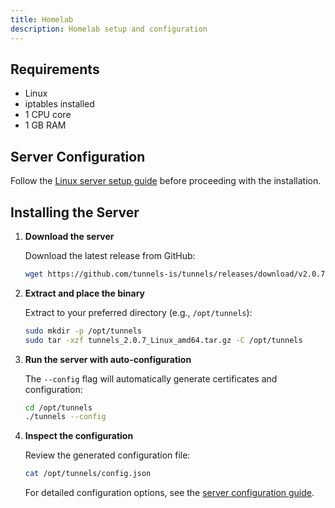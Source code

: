 ```yaml
---
title: Homelab
description: Homelab setup and configuration
---
```


## Requirements

- Linux
- iptables installed
- 1 CPU core
- 1 GB RAM

## Server Configuration

Follow the [Linux server setup guide](/docs/server-settings/linux-configurations) before proceeding with the installation.

## Installing the Server

1. **Download the server**

   Download the latest release from GitHub:
   ```bash
   wget https://github.com/tunnels-is/tunnels/releases/download/v2.0.7/tunnels_2.0.7_Linux_amd64.tar.gz
   ```

2. **Extract and place the binary**

   Extract to your preferred directory (e.g., `/opt/tunnels`):
   ```bash
   sudo mkdir -p /opt/tunnels
   sudo tar -xzf tunnels_2.0.7_Linux_amd64.tar.gz -C /opt/tunnels
   ```

3. **Run the server with auto-configuration**

   The `--config` flag will automatically generate certificates and configuration:
   ```bash
   cd /opt/tunnels
   ./tunnels --config
   ```

4. **Inspect the configuration**

   Review the generated configuration file:
   ```bash
   cat /opt/tunnels/config.json
   ```

   For detailed configuration options, see the [server configuration guide](/docs/server-settings/config).
